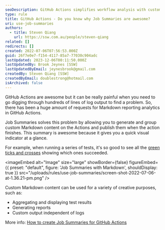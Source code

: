 ```yaml
---
seoDescription: GitHub Actions simplifies workflow analysis with customizable Job Summaries, providing at-a-glance insights into test results, reports, and more.
type: rule
title: GitHub Actions - Do you know why Job Summaries are awesome?
uri: use-job-summaries
authors:
  - title: Steven Qiang
    url: https://ssw.com.au/people/steven-qiang
related: []
redirects: []
created: 2022-07-06T07:56:53.000Z
guid: 26f7e0e7-f154-4117-85a7-77030c904adc
lastUpdated: 2023-12-06T00:11:50.000Z
lastUpdatedBy: Brook Jeynes [SSW]
lastUpdatedByEmail: jeynesbrook@gmail.com
createdBy: Steven Qiang [SSW]
createdByEmail: doublestrong@hotmail.com
isArchived: false
---
```


GitHub Actions are awesome but it can be really painful when you need to go digging through hundreds of lines of log output to find a problem. So, there has been a huge amount of requests for Markdown reporting analytics in GitHub Actions.

Job Summaries solves this problem by allowing you to generate and group custom Markdown content on the Actions and publish them when the action finishes. This summary is awesome because it gives you a quick visual indicator at a glance.

For example, when running a series of tests, it's so good to see all the [green ticks and crosses](/use-icons-webpages) showing which ones succeeded.


<imageEmbed
  alt="Image"
  size="large"
  showBorder={false}
  figureEmbed={{
    preset: "default",
    figure: 'Job Summaries with Markdown',
    shouldDisplay: true
  }}
  src="/uploads/rules/use-job-summaries/screen-shot-2022-07-06-at-1.36.21-pm.png"
/>

Custom Markdown content can be used for a variety of creative purposes, such as:

- Aggregating and displaying test results
- Generating reports
- Custom output independent of logs

More info: [How to create Job Summaries for GitHub Actions](https://github.blog/2022-05-09-supercharging-github-actions-with-job-summaries/)
